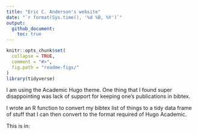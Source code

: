 ```yaml
---
title: "Eric C. Anderson's website"
date: "`r format(Sys.time(), '%d %B, %Y')`"
output: 
  github_document:
    toc: true
---
```


<!-- README.md is generated from README.Rmd. Please edit that file -->

```r
knitr::opts_chunk$set(
  collapse = TRUE,
  comment = "#>",
  fig.path = "readme-figs/"
)
library(tidyverse)
```


I am using the Academic Hugo theme.  One thing that I found super disappointing was 
lack of support for keeping one's publications in bibtex. 

I wrote an R function to convert my bibtex list of things to a tidy data
frame of stuff that I can then convert to the format required of Hugo Academic.

This is in: